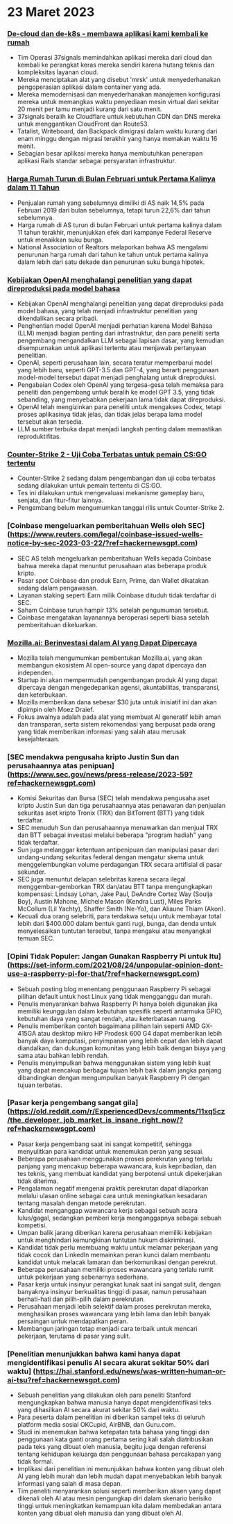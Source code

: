 

<CallToAction />

<Steps>

# 23 Maret 2023

### [De-cloud dan de-k8s - membawa aplikasi kami kembali ke rumah](https://dev.37signals.com/bringing-our-apps-back-home/?ref=hackernewsgpt.com)

- Tim Operasi 37signals memindahkan aplikasi mereka dari cloud dan kembali ke perangkat keras mereka sendiri karena hutang teknis dan kompleksitas layanan cloud.
- Mereka menciptakan alat yang disebut 'mrsk' untuk menyederhanakan pengoperasian aplikasi dalam container yang ada.
- Mereka memodernisasi dan menyederhanakan manajemen konfigurasi mereka untuk memangkas waktu penyediaan mesin virtual dari sekitar 20 menit per tamu menjadi kurang dari satu menit.
- 37signals beralih ke Cloudflare untuk kebutuhan CDN dan DNS mereka untuk menggantikan CloudFront dan Route53.
- Tatalist, Writeboard, dan Backpack dimigrasi dalam waktu kurang dari enam minggu dengan migrasi terakhir yang hanya memakan waktu 16 menit.
- Sebagian besar aplikasi mereka hanya membutuhkan penerapan aplikasi Rails standar sebagai persyaratan infrastruktur.

### [Harga Rumah Turun di Bulan Februari untuk Pertama Kalinya dalam 11 Tahun](https://www.wsj.com/articles/home-prices-fell-in-february-for-first-time-in-11-years-73df0107?ref=hackernewsgpt.com)

- Penjualan rumah yang sebelumnya dimiliki di AS naik 14,5% pada Februari 2019 dari bulan sebelumnya, tetapi turun 22,6% dari tahun sebelumnya.
- Harga rumah di AS turun di bulan Februari untuk pertama kalinya dalam 11 tahun terakhir, menunjukkan efek dari kampanye Federal Reserve untuk menaikkan suku bunga.
- National Association of Realtors melaporkan bahwa AS mengalami penurunan harga rumah dari tahun ke tahun untuk pertama kalinya dalam lebih dari satu dekade dan penurunan suku bunga hipotek.

### [Kebijakan OpenAI menghalangi penelitian yang dapat direproduksi pada model bahasa](https://aisnakeoil.substack.com/p/openais-policies-hinder-reproducible?ref=hackernewsgpt.com)

- Kebijakan OpenAI menghalangi penelitian yang dapat direproduksi pada model bahasa, yang telah menjadi infrastruktur penelitian yang dikendalikan secara pribadi.
- Penghentian model OpenAI menjadi perhatian karena Model Bahasa (LLM) menjadi bagian penting dari infrastruktur, dan para peneliti serta pengembang mengandalkan LLM sebagai lapisan dasar, yang kemudian disempurnakan untuk aplikasi tertentu atau menjawab pertanyaan penelitian.
- OpenAI, seperti perusahaan lain, secara teratur memperbarui model yang lebih baru, seperti GPT-3.5 dan GPT-4, yang berarti penggunaan model-model tersebut dapat menjadi penghalang untuk direproduksi.
- Pengabaian Codex oleh OpenAI yang tergesa-gesa telah memaksa para peneliti dan pengembang untuk beralih ke model GPT 3.5, yang tidak sebanding, yang menyebabkan pekerjaan lama tidak dapat direproduksi.
- OpenAI telah mengizinkan para peneliti untuk mengakses Codex, tetapi proses aplikasinya tidak jelas, dan tidak jelas berapa lama model tersebut akan tersedia.
- LLM sumber terbuka dapat menjadi langkah penting dalam memastikan reproduktifitas.

### [Counter-Strike 2 - Uji Coba Terbatas untuk pemain CS:GO tertentu](https://counter-strike.net/cs2?ref=hackernewsgpt.com)

- Counter-Strike 2 sedang dalam pengembangan dan uji coba terbatas sedang dilakukan untuk pemain tertentu di CS:GO.
- Tes ini dilakukan untuk mengevaluasi mekanisme gameplay baru, senjata, dan fitur-fitur lainnya.
- Pengembang belum mengumumkan tanggal rilis untuk Counter-Strike 2.

### [Coinbase mengeluarkan pemberitahuan Wells oleh SEC] (https://www.reuters.com/legal/coinbase-issued-wells-notice-by-sec-2023-03-22/?ref=hackernewsgpt.com)

- SEC AS telah mengeluarkan pemberitahuan Wells kepada Coinbase bahwa mereka dapat menuntut perusahaan atas beberapa produk kripto.
- Pasar spot Coinbase dan produk Earn, Prime, dan Wallet dikatakan sedang dalam pengawasan.
- Layanan staking seperti Earn milik Coinbase dituduh tidak terdaftar di SEC.
- Saham Coinbase turun hampir 13% setelah pengumuman tersebut.
- Coinbase mengatakan layanannya beroperasi seperti biasa setelah pemberitahuan dikeluarkan.

### [Mozilla.ai: Berinvestasi dalam AI yang Dapat Dipercaya](https://blog.mozilla.org/en/mozilla/introducing-mozilla-ai-investing-in-trustworthy-ai/?ref=hackernewsgpt.com)

- Mozilla telah mengumumkan pembentukan Mozilla.ai, yang akan membangun ekosistem AI open-source yang dapat dipercaya dan independen.
- Startup ini akan mempermudah pengembangan produk AI yang dapat dipercaya dengan mengedepankan agensi, akuntabilitas, transparansi, dan keterbukaan.
- Mozilla memberikan dana sebesar $30 juta untuk inisiatif ini dan akan dipimpin oleh Moez Draief.
- Fokus awalnya adalah pada alat yang membuat AI generatif lebih aman dan transparan, serta sistem rekomendasi yang berpusat pada orang yang tidak memberikan informasi yang salah atau merusak kesejahteraan.

### [SEC mendakwa pengusaha kripto Justin Sun dan perusahaannya atas penipuan] (https://www.sec.gov/news/press-release/2023-59?ref=hackernewsgpt.com)

- Komisi Sekuritas dan Bursa (SEC) telah mendakwa pengusaha aset kripto Justin Sun dan tiga perusahaannya atas penawaran dan penjualan sekuritas aset kripto Tronix (TRX) dan BitTorrent (BTT) yang tidak terdaftar.
- SEC menuduh Sun dan perusahaannya menawarkan dan menjual TRX dan BTT sebagai investasi melalui beberapa "program hadiah" yang tidak terdaftar.
- Sun juga melanggar ketentuan antipenipuan dan manipulasi pasar dari undang-undang sekuritas federal dengan mengatur skema untuk menggelembungkan volume perdagangan TRX secara artifisial di pasar sekunder.
- SEC juga menuntut delapan selebritas karena secara ilegal menggembar-gemborkan TRX dan/atau BTT tanpa mengungkapkan kompensasi: Lindsay Lohan, Jake Paul, DeAndre Cortez Way (Soulja Boy), Austin Mahone, Michele Mason (Kendra Lust), Miles Parks McCollum (Lil Yachty), Shaffer Smith (Ne-Yo), dan Aliaune Thiam (Akon).
- Kecuali dua orang selebriti, para terdakwa setuju untuk membayar total lebih dari $400.000 dalam bentuk ganti rugi, bunga, dan denda untuk menyelesaikan tuntutan tersebut, tanpa mengakui atau menyangkal temuan SEC.

### [Opini Tidak Populer: Jangan Gunakan Raspberry Pi untuk Itu] (https://set-inform.com/2021/08/24/unpopular-opinion-dont-use-a-raspberry-pi-for-that/?ref=hackernewsgpt.com)

- Sebuah posting blog menentang penggunaan Raspberry Pi sebagai pilihan default untuk host Linux yang tidak mengganggu dan murah.
- Penulis menyarankan bahwa Raspberry Pi hanya boleh digunakan jika memiliki keunggulan dalam kebutuhan spesifik seperti antarmuka GPIO, kebutuhan daya yang sangat rendah, atau keterbatasan ruang.
- Penulis memberikan contoh bagaimana pilihan lain seperti AMD GX-415GA atau desktop mikro HP Prodesk 600 G4 dapat memberikan lebih banyak daya komputasi, penyimpanan yang lebih cepat dan lebih dapat diandalkan, dan dukungan komunitas yang lebih baik dengan biaya yang sama atau bahkan lebih rendah.
- Penulis menyimpulkan bahwa menggunakan sistem yang lebih kuat yang dapat mencakup berbagai tujuan lebih baik dalam jangka panjang dibandingkan dengan mengumpulkan banyak Raspberry Pi dengan tujuan terbatas.

### [Pasar kerja pengembang sangat gila] (https://old.reddit.com/r/ExperiencedDevs/comments/11xq5cz/the_developer_job_market_is_insane_right_now/?ref=hackernewsgpt.com)

- Pasar kerja pengembang saat ini sangat kompetitif, sehingga menyulitkan para kandidat untuk menemukan peran yang sesuai.
- Beberapa perusahaan menggunakan proses perekrutan yang terlalu panjang yang mencakup beberapa wawancara, kuis kepribadian, dan tes teknis, yang membuat kandidat yang berpotensi untuk dipekerjakan tidak diterima.
- Pengalaman negatif mengenai praktik perekrutan dapat dilaporkan melalui ulasan online sebagai cara untuk meningkatkan kesadaran tentang masalah dengan metode perekrutan.
- Kandidat menganggap wawancara kerja sebagai sebuah acara lulus/gagal, sedangkan pemberi kerja menganggapnya sebagai sebuah kompetisi.
- Umpan balik jarang diberikan karena perusahaan memiliki kebijakan untuk menghindari kemungkinan tuntutan hukum diskriminasi.
- Kandidat tidak perlu membuang waktu untuk melamar pekerjaan yang tidak cocok dan LinkedIn memainkan peran kunci dalam membantu kandidat untuk melacak lamaran dan berkomunikasi dengan perekrut.
- Beberapa perusahaan memiliki proses wawancara yang terlalu rumit untuk pekerjaan yang sebenarnya sederhana.
- Pasar kerja untuk insinyur perangkat lunak saat ini sangat sulit, dengan banyaknya insinyur berkualitas tinggi di pasar, namun perusahaan berhati-hati dan pilih-pilih dalam perekrutan.
- Perusahaan menjadi lebih selektif dalam proses perekrutan mereka, menghasilkan proses wawancara yang lebih lama dan lebih banyak persaingan untuk mendapatkan peran.
- Membangun jaringan tetap menjadi cara terbaik untuk mencari pekerjaan, terutama di pasar yang sulit.

### [Penelitian menunjukkan bahwa kami hanya dapat mengidentifikasi penulis AI secara akurat sekitar 50% dari waktu] (https://hai.stanford.edu/news/was-written-human-or-ai-tsu?ref=hackernewsgpt.com)

- Sebuah penelitian yang dilakukan oleh para peneliti Stanford mengungkapkan bahwa manusia hanya dapat mengidentifikasi teks yang dihasilkan AI secara akurat sekitar 50% dari waktu.
- Para peserta dalam penelitian ini diberikan sampel teks di seluruh platform media sosial OKCupid, AirBNB, dan Guru.com.
- Studi ini menemukan bahwa ketepatan tata bahasa yang tinggi dan penggunaan kata ganti orang pertama sering kali salah diatribusikan pada teks yang dibuat oleh manusia, begitu juga dengan referensi tentang kehidupan keluarga dan penggunaan bahasa percakapan yang tidak formal.
- Implikasi dari penelitian ini menunjukkan bahwa konten yang dibuat oleh AI yang lebih murah dan lebih mudah dapat menyebabkan lebih banyak informasi yang salah di masa depan.
- Tim peneliti menyarankan solusi seperti memberikan aksen yang dapat dikenali oleh AI atau mesin pengungkap diri dalam skenario berisiko tinggi untuk meningkatkan kemampuan kita dalam membedakan antara konten yang dibuat oleh manusia dan yang dibuat oleh AI.

</Steps>
